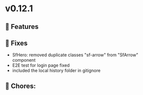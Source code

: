 
<Meta title="Releases/v0.12.x - Latest/v0.12.1/Change log" />

# v0.12.1

## 🚀 Features


## 🐛 Fixes

- SfHero: removed duplicate classes "sf-arrow" from "SfArrow" component
- E2E test for login page fixed
- included the local history folder in gitignore

## 🧹 Chores:

